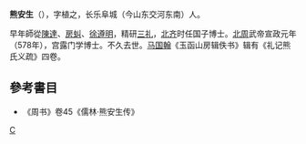 {{unreferenced|time=2010-02-07T14:29:15+00:00}}
'''熊安生'''（{{bd|?||?|}}），字植之，长乐阜城（今山东交河东南）人。

早年師從[[陳達|陳達]]、[[房虯|房虯]]、[[徐遵明|徐遵明]]，精研[[三礼|三礼]]，[[北齐|北齐]]时任国子博士。[[北周|北周]]武帝宣政元年（578年），宫露门学博士。不久去世。[[马国翰|马国翰]]《玉函山房辑佚书》辑有《礼记熊氏义疏》四卷。

==參考書目==
*《周书》卷45《儒林·熊安生传》

[[Category:南北朝政治人物|C]]